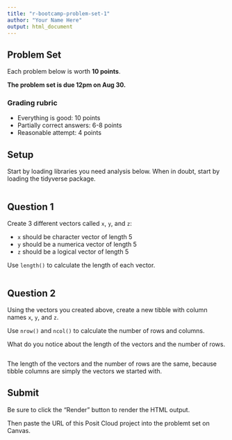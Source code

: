 ```yaml
---
title: "r-bootcamp-problem-set-1"
author: "Your Name Here"
output: html_document
---
```


## Problem Set

Each problem below is worth **10 points**.

**The problem set is due 12pm on Aug 30.**

### Grading rubric

- Everything is good: 10 points
- Partially correct answers: 6-8 points
- Reasonable attempt: 4 points

## Setup

Start by loading libraries you need analysis below. When in doubt, start by loading the tidyverse package.

```r

```

## Question 1

Create 3 different vectors called `x`, `y`, and `z`:

- `x` should be character vector of length 5
- `y` should be a numerica vector of length 5
- `z` should be a logical vector of length 5

Use `length()` to calculate the length of each vector.

```r

```

## Question 2

Using the vectors you created above, create a new tibble with column names
`x`, `y`, and `z`.

Use `nrow()` and `ncol()` to calculate the number of rows and columns.

What do you notice about the length of the vectors and the number of rows.

```r

```

The length of the vectors and the number of rows are the same, because
tibble columns are simply the vectors we started with.

## Submit

Be sure to click the "Render" button to render the HTML output.

Then paste the URL of this Posit Cloud project into the problemt set on Canvas.
